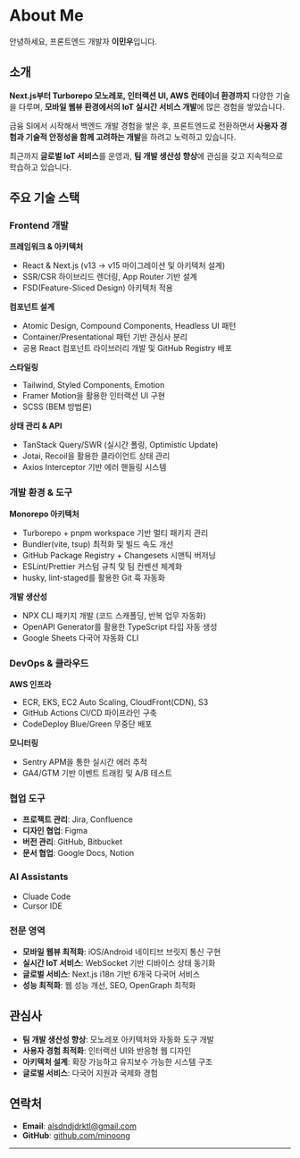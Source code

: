 # About Me

안녕하세요, 프론트엔드 개발자 **이민우**입니다.

## 소개

**Next.js부터 Turborepo 모노레포, 인터랙션 UI, AWS 컨테이너 환경까지** 다양한 기술을 다루며, **모바일 웹뷰 환경에서의 IoT 실시간 서비스 개발**에 많은 경험을 쌓았습니다.

금융 SI에서 시작해서 백엔드 개발 경험을 쌓은 후, 프론트엔드로 전환하면서 **사용자 경험과 기술적 안정성을 함께 고려하는 개발**을 하려고 노력하고 있습니다.

최근까지 **글로벌 IoT 서비스**를 운영과, **팀 개발 생산성 향상**에 관심을 갖고 지속적으로 학습하고 있습니다.

## 주요 기술 스택

### Frontend 개발

**프레임워크 & 아키텍처**
- React & Next.js (v13 → v15 마이그레이션 및 아키텍처 설계)
- SSR/CSR 하이브리드 렌더링, App Router 기반 설계
- FSD(Feature-Sliced Design) 아키텍처 적용

**컴포넌트 설계**
- Atomic Design, Compound Components, Headless UI 패턴
- Container/Presentational 패턴 기반 관심사 분리
- 공용 React 컴포넌트 라이브러리 개발 및 GitHub Registry 배포

**스타일링**
- Tailwind, Styled Components, Emotion
- Framer Motion을 활용한 인터랙션 UI 구현
- SCSS (BEM 방법론)

**상태 관리 & API**
- TanStack Query/SWR (실시간 폴링, Optimistic Update)
- Jotai, Recoil을 활용한 클라이언트 상태 관리
- Axios Interceptor 기반 에러 핸들링 시스템

### 개발 환경 & 도구

**Monorepo 아키텍처**
- Turborepo + pnpm workspace 기반 멀티 패키지 관리
- Bundler(vite, tsup) 최적화 및 빌드 속도 개선
- GitHub Package Registry + Changesets 시맨틱 버저닝
- ESLint/Prettier 커스텀 규칙 및 팀 컨벤션 체계화
- husky, lint-staged를 활용한 Git 훅 자동화

**개발 생산성**
- NPX CLI 패키지 개발 (코드 스캐폴딩, 반복 업무 자동화)
- OpenAPI Generator를 활용한 TypeScript 타입 자동 생성
- Google Sheets 다국어 자동화 CLI

### DevOps & 클라우드

**AWS 인프라**
- ECR, EKS, EC2 Auto Scaling, CloudFront(CDN), S3
- GitHub Actions CI/CD 파이프라인 구축
- CodeDeploy Blue/Green 무중단 배포

**모니터링**
- Sentry APM을 통한 실시간 에러 추적
- GA4/GTM 기반 이벤트 트래킹 및 A/B 테스트

### 협업 도구

- **프로젝트 관리**: Jira, Confluence
- **디자인 협업**: Figma
- **버전 관리**: GitHub, Bitbucket
- **문서 협업**: Google Docs, Notion

### AI Assistants

- Cluade Code
- Cursor IDE

### 전문 영역

- **모바일 웹뷰 최적화**: iOS/Android 네이티브 브릿지 통신 구현
- **실시간 IoT 서비스**: WebSocket 기반 디바이스 상태 동기화
- **글로벌 서비스**: Next.js i18n 기반 6개국 다국어 서비스
- **성능 최적화**: 웹 성능 개선, SEO, OpenGraph 최적화

## 관심사

- **팀 개발 생산성 향상**: 모노레포 아키텍처와 자동화 도구 개발
- **사용자 경험 최적화**: 인터랙션 UI와 반응형 웹 디자인
- **아키텍처 설계**: 확장 가능하고 유지보수 가능한 시스템 구조
- **글로벌 서비스**: 다국어 지원과 국제화 경험

## 연락처

- **Email**: alsdndjdrktl@gmail.com
- **GitHub**: [github.com/minoong](https://github.com/minoong)

---
